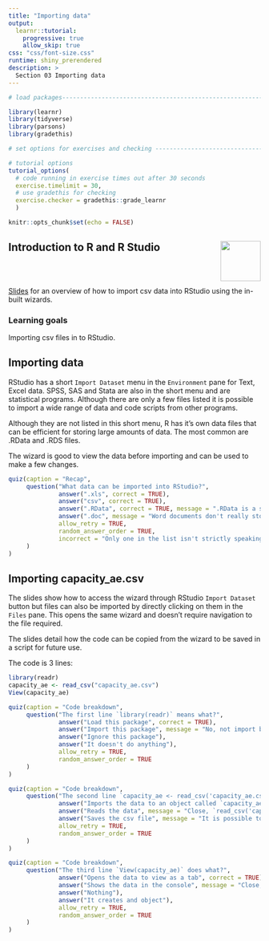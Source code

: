 ```yaml
---
title: "Importing data"
output:
  learnr::tutorial:
    progressive: true
    allow_skip: true
css: "css/font-size.css"
runtime: shiny_prerendered
description: >
  Section 03 Importing data
---
```



```r
# load packages-----------------------------------------------------------------

library(learnr)
library(tidyverse)
library(parsons) 
library(gradethis)

# set options for exercises and checking ---------------------------------------

# tutorial options
tutorial_options(
  # code running in exercise times out after 30 seconds
  exercise.timelimit = 30, 
  # use gradethis for checking
  exercise.checker = gradethis::grade_learnr
  )

knitr::opts_chunk$set(echo = FALSE)
```

<!-- Add JavaScript code for making the exercise code larger, css code is also used in the YAML -->
<script language="JavaScript" src="js/font-size.js"></script>


## Introduction to R and R Studio <a alt="NHS-R Community's logo" href='https://nhsrcommunity.com/'><img src='https://nhs-r-community.github.io/assets/logo/nhsr-logo.png' align="right" height="80" /></a>

</br>
</br>

[Slides](https://nhs-r-community.github.io/intro_r/03-workshop_import_data.html) for an overview of how to import csv data into RStudio using the in-built wizards.

### Learning goals

Importing csv files in to RStudio. 

## Importing data

RStudio has a short `Import Dataset` menu in the `Environment` pane for Text, Excel data. SPSS, SAS and Stata are also in the short menu and are statistical programs. Although there are only a few files listed it is possible to import a wide range of data and code scripts from other programs.

Although they are not listed in this short menu, R has it's own data files that can be efficient for storing large amounts of data. The most common are .RData and .RDS files.

The wizard is good to view the data before importing and can be used to make a few changes.

```r
quiz(caption = "Recap",
     question("What data can be imported into RStudio?",
              answer(".xls", correct = TRUE),
              answer("csv", correct = TRUE),
              answer(".RData", correct = TRUE, message = ".RData is a specific type of R data file, another is .RDS"),
              answer(".doc", message = "Word documents don't really store data but their content can be opened as a text script in R."),
              allow_retry = TRUE,
              random_answer_order = TRUE,
              incorrect = "Only one in the list isn't strictly speaking a data file so isn't imported"
     )
)
```

## Importing capacity_ae.csv

The slides show how to access the wizard through RStudio `Import Dataset` button but files can also be imported by directly clicking on them in the `Files` pane. This opens the same wizard and doesn't require navigation to the file required.

The slides detail how the code can be copied from the wizard to be saved in a script for future use.

The code is 3 lines:

```r 
library(readr)
capacity_ae <- read_csv("capacity_ae.csv")
View(capacity_ae)
```

```r
quiz(caption = "Code breakdown",
     question("The first line `library(readr)` means what?",
              answer("Load this package", correct = TRUE),
              answer("Import this package", message = "No, not import but the next step where you need to call the package to use it"),
              answer("Ignore this package"), 
              answer("It doesn't do anything"),
              allow_retry = TRUE,
              random_answer_order = TRUE
     )
)
```

```r
quiz(caption = "Code breakdown",
     question("The second line `capacity_ae <- read_csv('capacity_ae.csv')` does what?",
              answer("Imports the data to an object called `capacity_ae`", correct = TRUE),
              answer("Reads the data", message = "Close, `read_csv('capacity_ae.csv')` does indeed read the data but what about `capacity_ae <-`?"),
              answer("Saves the csv file", message = "It is possible to save data to a csv file but this the code to do that"), 
              allow_retry = TRUE,
              random_answer_order = TRUE
     )
)
```


```r
quiz(caption = "Code breakdown",
     question("The third line `View(capacity_ae)` does what?",
              answer("Opens the data to view as a tab", correct = TRUE),
              answer("Shows the data in the console", message = "Close, to do this the code is just `capacity_ae` without View()"),
              answer("Nothing"),
              answer("It creates and object"),
              allow_retry = TRUE,
              random_answer_order = TRUE
     )
)
```
